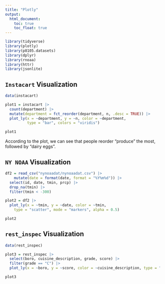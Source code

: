```yaml
---
title: "Plotly"
output: 
  html_document:
    toc: true
    toc_float: true
---
```

```r
library(tidyverse)
library(plotly)
library(p8105.datasets)
library(dplyr)
library(rnoaa)
library(httr)
library(jsonlite)
```

## `Instacart` Visualization
```r
data(instacart)
```

```r
plot1 = instacart |>
  count(department) |>
  mutate(department = fct_reorder(department, n, .desc = TRUE)) |>
  plot_ly(x = ~department, y = ~n, color = ~department,
          type = "bar", colors = "viridis")

plot1
```

According to the plot, we can see that people reorder "produce" the most, followed by "dairy eggs".

## `NY NOAA` Visualization

```r
df2 = read_csv("nynoaadat/nynoaadat.csv") |>
    mutate(date = format(date, format = "%Y%m%d")) |>
  select(id, date, tmin, prcp) |>
  drop_na(tmin) |>
  filter(tmin < -300)
```

```r
plot2 = df2 |>
  plot_ly(x = ~tmin, y = ~date, color = ~tmin,
    type = "scatter", mode = "markers", alpha = 0.5)

plot2
```

## `rest_inspec` Visualization

```r
data(rest_inspec)
```

```r
plot3 = rest_inspec |>
  select(boro, cuisine_description, grade, score) |>
  filter(grade == "C") |>
  plot_ly(x = ~boro, y = ~score, color = ~cuisine_description, type = "box", colors = "viridis") 

plot3
```

